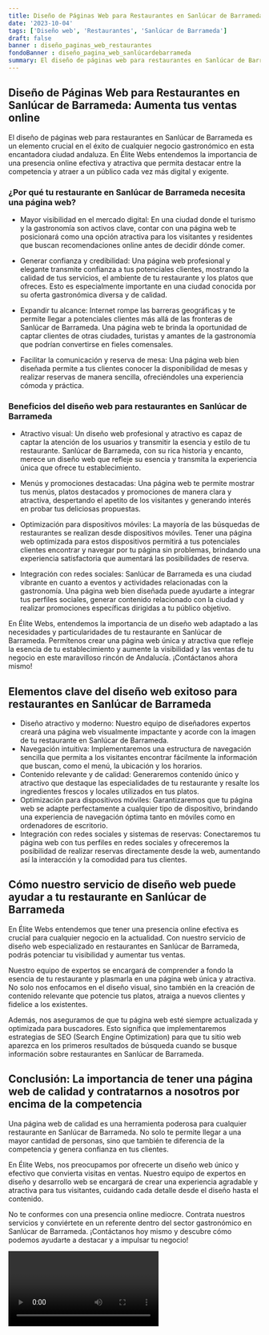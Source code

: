 ```yaml
---
title: Diseño de Páginas Web para Restaurantes en Sanlúcar de Barrameda
date: '2023-10-04'
tags: ['Diseño web', 'Restaurantes', 'Sanlúcar de Barrameda']
draft: false
banner : diseño_paginas_web_restaurantes
fondoBanner : diseño_pagina_web_sanlúcardebarrameda
summary: El diseño de páginas web para restaurantes en Sanlúcar de Barrameda es un elemento crucial en el éxito de cualquier negocio gastronómico en esta encantadora ciudad andaluza. En Élite Webs entendemos la importancia de una presencia online efectiva y atractiva que permita destacar entre la competencia y atraer a un público cada vez más digital y exigente.
---
```


## Diseño de Páginas Web para Restaurantes en Sanlúcar de Barrameda: Aumenta tus ventas online

El diseño de páginas web para restaurantes en Sanlúcar de Barrameda es un elemento crucial en el éxito de cualquier negocio gastronómico en esta encantadora ciudad andaluza. En Élite Webs entendemos la importancia de una presencia online efectiva y atractiva que permita destacar entre la competencia y atraer a un público cada vez más digital y exigente.

### ¿Por qué tu restaurante en Sanlúcar de Barrameda necesita una página web?

- Mayor visibilidad en el mercado digital: En una ciudad donde el turismo y la gastronomía son activos clave, contar con una página web te posicionará como una opción atractiva para los visitantes y residentes que buscan recomendaciones online antes de decidir dónde comer.

- Generar confianza y credibilidad: Una página web profesional y elegante transmite confianza a tus potenciales clientes, mostrando la calidad de tus servicios, el ambiente de tu restaurante y los platos que ofreces. Esto es especialmente importante en una ciudad conocida por su oferta gastronómica diversa y de calidad.

- Expandir tu alcance: Internet rompe las barreras geográficas y te permite llegar a potenciales clientes más allá de las fronteras de Sanlúcar de Barrameda. Una página web te brinda la oportunidad de captar clientes de otras ciudades, turistas y amantes de la gastronomía que podrían convertirse en fieles comensales.

- Facilitar la comunicación y reserva de mesa: Una página web bien diseñada permite a tus clientes conocer la disponibilidad de mesas y realizar reservas de manera sencilla, ofreciéndoles una experiencia cómoda y práctica.

### Beneficios del diseño web para restaurantes en Sanlúcar de Barrameda

- Atractivo visual: Un diseño web profesional y atractivo es capaz de captar la atención de los usuarios y transmitir la esencia y estilo de tu restaurante. Sanlúcar de Barrameda, con su rica historia y encanto, merece un diseño web que refleje su esencia y transmita la experiencia única que ofrece tu establecimiento.

- Menús y promociones destacadas: Una página web te permite mostrar tus menús, platos destacados y promociones de manera clara y atractiva, despertando el apetito de los visitantes y generando interés en probar tus deliciosas propuestas.

- Optimización para dispositivos móviles: La mayoría de las búsquedas de restaurantes se realizan desde dispositivos móviles. Tener una página web optimizada para estos dispositivos permitirá a tus potenciales clientes encontrar y navegar por tu página sin problemas, brindando una experiencia satisfactoria que aumentará las posibilidades de reserva.

- Integración con redes sociales: Sanlúcar de Barrameda es una ciudad vibrante en cuanto a eventos y actividades relacionadas con la gastronomía. Una página web bien diseñada puede ayudarte a integrar tus perfiles sociales, generar contenido relacionado con la ciudad y realizar promociones específicas dirigidas a tu público objetivo.

En Élite Webs, entendemos la importancia de un diseño web adaptado a las necesidades y particularidades de tu restaurante en Sanlúcar de Barrameda. Permítenos crear una página web única y atractiva que refleje la esencia de tu establecimiento y aumente la visibilidad y las ventas de tu negocio en este maravilloso rincón de Andalucía. ¡Contáctanos ahora mismo!

<GifSeo />

<Cta />

## Elementos clave del diseño web exitoso para restaurantes en Sanlúcar de Barrameda

- Diseño atractivo y moderno: Nuestro equipo de diseñadores expertos creará una página web visualmente impactante y acorde con la imagen de tu restaurante en Sanlúcar de Barrameda.
- Navegación intuitiva: Implementaremos una estructura de navegación sencilla que permita a los visitantes encontrar fácilmente la información que buscan, como el menú, la ubicación y los horarios.
- Contenido relevante y de calidad: Generaremos contenido único y atractivo que destaque las especialidades de tu restaurante y resalte los ingredientes frescos y locales utilizados en tus platos.
- Optimización para dispositivos móviles: Garantizaremos que tu página web se adapte perfectamente a cualquier tipo de dispositivo, brindando una experiencia de navegación óptima tanto en móviles como en ordenadores de escritorio.
- Integración con redes sociales y sistemas de reservas: Conectaremos tu página web con tus perfiles en redes sociales y ofreceremos la posibilidad de realizar reservas directamente desde la web, aumentando así la interacción y la comodidad para tus clientes.

## Cómo nuestro servicio de diseño web puede ayudar a tu restaurante en Sanlúcar de Barrameda

En Élite Webs entendemos que tener una presencia online efectiva es crucial para cualquier negocio en la actualidad. Con nuestro servicio de diseño web especializado en restaurantes en Sanlúcar de Barrameda, podrás potenciar tu visibilidad y aumentar tus ventas.

Nuestro equipo de expertos se encargará de comprender a fondo la esencia de tu restaurante y plasmarla en una página web única y atractiva. No solo nos enfocamos en el diseño visual, sino también en la creación de contenido relevante que potencie tus platos, atraiga a nuevos clientes y fidelice a los existentes.

Además, nos aseguramos de que tu página web esté siempre actualizada y optimizada para buscadores. Esto significa que implementaremos estrategias de SEO (Search Engine Optimization) para que tu sitio web aparezca en los primeros resultados de búsqueda cuando se busque información sobre restaurantes en Sanlúcar de Barrameda. 

## Conclusión: La importancia de tener una página web de calidad y contratarnos a nosotros por encima de la competencia

Una página web de calidad es una herramienta poderosa para cualquier restaurante en Sanlúcar de Barrameda. No solo te permite llegar a una mayor cantidad de personas, sino que también te diferencia de la competencia y genera confianza en tus clientes.

En Élite Webs, nos preocupamos por ofrecerte un diseño web único y efectivo que convierta visitas en ventas. Nuestro equipo de expertos en diseño y desarrollo web se encargará de crear una experiencia agradable y atractiva para tus visitantes, cuidando cada detalle desde el diseño hasta el contenido.

No te conformes con una presencia online mediocre. Contrata nuestros servicios y conviértete en un referente dentro del sector gastronómico en Sanlúcar de Barrameda. ¡Contáctanos hoy mismo y descubre cómo podemos ayudarte a destacar y a impulsar tu negocio!

<Video />

<CtaBot job='Restaurantes' city='Sanlúcar de Barrameda'/>

<Gmaps query='Sanlúcar de Barrameda+españa+maps' />